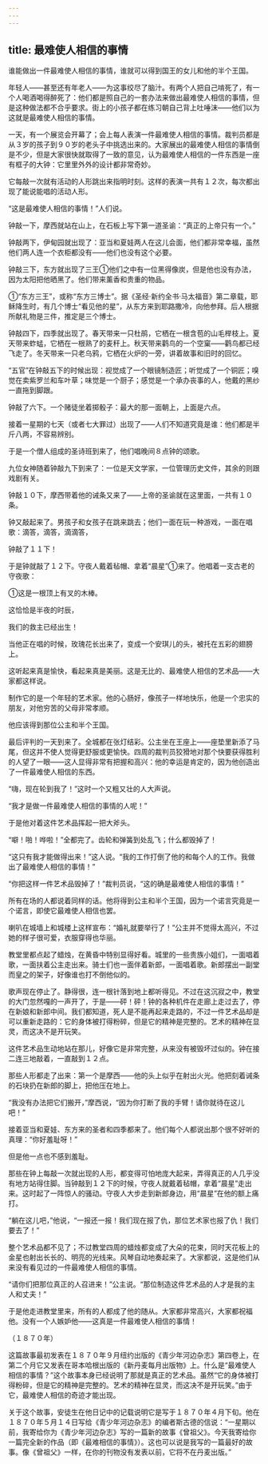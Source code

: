 ```yaml
---
---
---
```

title: 最难使人相信的事情
---




谁能做出一件最难使人相信的事情，谁就可以得到国王的女儿和他的半个王国。

年轻人——甚至还有年老人——为这事绞尽了脑汁。有两个人把自己啃死了，有一个人喝酒喝得醉死了：他们都是照自己的一套办法来做出最难使人相信的事情，但是这种做法都不合乎要求。街上的小孩子都在练习朝自己背上吐唾沫——他们以为这就是最难使人相信的事情。

一天，有一个展览会开幕了；会上每人表演一件最难使人相信的事情。裁判员都是从３岁的孩子到９０岁的老头子中挑选出来的。大家展出的最难使人相信的事情倒是不少，但是大家很快就取得了一致的意见，认为最难使人相信的一件东西是一座有框子的大钟：它里里外外的设计都非常奇妙。

它每敲一次就有活动的人形跳出来指明时刻。这样的表演一共有１２次，每次都出现了能说能唱的活动人形。

“这是最难使人相信的事情！”人们说。

钟敲一下，摩西就站在山上，在石板上写下第一道圣谕：“真正的上帝只有一个。”

钟敲两下，伊甸园就出现了：亚当和夏娃两人在这儿会面，他们都非常幸福，虽然他们两人连一个衣柜都没有——他们也没有这个必要。

钟敲三下，东方就出现了三王①他们之中有一位黑得像炭，但是他也没有办法，因为太阳把他晒黑了。他们带来薰香和贵重的物品。

①“东方三王”，或称“东方三博士”。据《圣经·新约全书·马太福音》第二章载，耶稣降生时，有几个博士“看见他的星”，从东方来到耶路撒冷，向他参拜。后人根据所献礼物是三件，推定是三个博士。

钟敲四下，四季就出现了。春天带来一只杜鹃，它栖在一根含苞的山毛榉枝上。夏天带来蚱蜢，它栖在一根熟了的麦秆上。秋天带来鹳鸟的一个空窠——鹳鸟都已经飞走了。冬天带来一只老乌鸦，它栖在火炉的一旁，讲着故事和旧时的回忆。

“五官”在钟敲五下的时候出现：视觉成了一个眼镜制造匠；听觉成了一个铜匠；嗅觉在卖紫罗兰和车叶草；味觉是一个厨子；感觉是一个承办丧事的人，他戴的黑纱一直拖到脚跟。

钟敲了六下。一个赌徒坐着掷骰子：最大的那一面朝上，上面是六点。

接着一星期的七天（或者七大罪过）出现了——人们不知道究竟是谁：他们都是半斤八两，不容易辨别。

于是一个僧人组成的圣诗班到来了，他们唱晚间８点钟的颂歌。

九位女神随着钟敲九下到来了：一位是天文学家，一位管理历史文件，其余的则跟戏剧有关。

钟敲１０下，摩西带着他的诫条又来了——上帝的圣谕就在这里面，一共有１０条。

钟又敲起来了。男孩子和女孩子在跳来跳去；他们一面在玩一种游戏，一面在唱歌：滴答，滴答，滴滴答，

钟敲了１１下！

于是钟就敲了１２下。守夜人戴着毡帽、拿着“晨星”①来了。他唱着一支古老的守夜歌：

①这是一根顶上有叉的木棒。

这恰恰是半夜的时辰，

我们的救主已经出生！

当他正在唱的时候，玫瑰花长出来了，变成一个安琪儿的头，被托在五彩的翅膀上。

这听起来真是愉快，看起来真是美丽。这是无比的、最难使人相信的艺术品——大家都这样说。

制作它的是一个年轻的艺术家。他的心肠好，像孩子一样地快乐，他是一个忠实的朋友，对他穷苦的父母非常孝顺。

他应该得到那位公主和半个王国。

最后评判的一天到来了。全城都在张灯结彩。公主坐在王座上——座垫里新添了马尾，但这并不使人觉得更舒服或更愉快。四周的裁判员狡猾地对那个快要获得胜利的人望了一眼——这人显得非常有把握和高兴：他的幸运是肯定的，因为他创造出了一件最难使人相信的东西。

“嗨，现在轮到我了！”这时一个又粗又壮的人大声说。

“我才是做一件最难使人相信的事情的人呢！”

于是他对着这件艺术品挥起一把大斧头。

“噼！啪！哗啦！”全都完了。齿轮和弹簧到处乱飞；什么都毁掉了！

“这只有我才能做得出来！”这人说。“我的工作打倒了他的和每个人的工作。我做出了最难使人相信的事情！”

“你把这样一件艺术品毁掉了！”裁判员说，“这的确是最难使人相信的事情！”

所有在场的人都说着同样的话。他将得到公主和半个王国，因为一个诺言究竟是一个诺言，即使它最难使人相信也罢。

喇叭在城墙上和城楼上这样宣布：“婚礼就要举行了！”公主并不觉得太高兴，不过她的样子很可爱，衣服穿得也华丽。

教堂里都点起了蜡烛，在黄昏中特别显得好看。城里的一些贵族小姐们，一面唱着歌，一面扶着公主走出来。骑士们也一面伴着新郎，一面唱着歌。新郎摆出一副堂而皇之的架子，好像谁也打不倒他似的。

歌声现在停止了。静得很，连一根针落到地上都听得见。不过在这沉寂之中，教堂的大门忽然嘎的一声开了，于是——砰！砰！钟的各种机件在走廊上走过去了，停在新娘和新郎中间。我们都知道，死人是不能再起来走路的，不过一件艺术品却是可以重新走路的：它的身体被打得粉碎，但是它的精神是完整的。艺术的精神在显灵，而这决不是开玩笑。

这件艺术品生动地站在那儿，好像它是非常完整，从来没有被毁坏过似的。钟在接二连三地敲着，一直敲到１２点。

那些人形都走了出来：第一个是摩西——他的头上似乎在射出火光。他把刻着诫条的石块扔在新郎的脚上，把他压在地上。

“我没有办法把它们搬开，”摩西说，“因为你打断了我的手臂！请你就待在这儿吧！”

接着亚当和夏娃、东方来的圣者和四季都来了。他们每个人都说出那个很不好听的真理：“你好羞耻呀！”

但是他一点也不感到羞耻。

那些在钟上每敲一次就出现的人形，都变得可怕地庞大起来，弄得真正的人几乎没有地方站得住脚。当钟敲到１２下的时候，守夜人就戴着毡帽，拿着“晨星”走出来。这时起了一阵惊人的骚动。守夜人大步走到新郎身边，用“晨星”在他的额上痛打。

“躺在这儿吧，”他说，“一报还一报！我们现在报了仇，那位艺术家也报了仇！我们要去了！”

整个艺术品都不见了；不过教堂四周的蜡烛都变成了大朵的花束，同时天花板上的金星也射出长长的、明亮的光线来。风琴自动地奏起来了。大家都说，这是他们从来没有看见过的一件最难使人相信的事情。

“请你们把那位真正的人召进来！”公主说。“那位制造这件艺术品的人才是我的主人和丈夫！”

于是他走进教堂里来，所有的人都成了他的随从。大家都非常高兴，大家都祝福他。没有一个人嫉妒他——这真是一件最难使人相信的事情！

（１８７０年）

这篇故事最初发表在１８７０年９月纽约出版的《青少年河边杂志》第四卷上，在第二个月它又发表在哥本哈根出版的《新丹麦每月出版物》上。什么是“最难使人相信的事情？”这个故事本身已经说明了那就是真正的艺术品。虽然“它的身体被打得粉碎，但是它的精神是完整的。艺术的精神在显灵，而这决不是开玩笑。”由于它，最难使人相信的奇迹才能出现。

关于这个故事，安徒生在他日记中的记载说明它是写于１８７０年４月下旬。他在１８７０年５月１４日写给《青少年河边杂志》的编者斯古德的信说：“一星期以前，我寄给你为《青少年河边杂志》写的一篇新的故事《曾祖父》。今天我寄给你一篇完全新的作品（即《最难相信的事情》）。这也可以说是我写的一篇最好的故事。像《曾祖父》一样，在你的刊物没有发表以前，它将不在丹麦出版。”